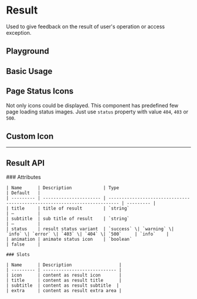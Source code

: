 
<Meta of={ResultStories} />

# Result

Used to give feedback on the result of user's operation or access exception.

<Canvas of={ResultStories.Component} />

## Playground

<Controls of={ResultStories.Component} />

## Basic Usage

<Canvas of={ResultStories.BasicUsage} />

## Page Status Icons

Not only icons could be displayed. This component has predefined few page loading status images. Just use `status` property with value `404`, `403` or `500`.

<Canvas of={ResultStories.LoadingStatus403} />

<Canvas of={ResultStories.LoadingStatus404} />

<Canvas of={ResultStories.LoadingStatus500} />

## Custom Icon

<Canvas of={ResultStories.CustomIcon} />

***

## Result API

<div style={{ marginTop: '30px' }}>
	### Attributes

	| Name      | Description            | Type                                                                       | Default   |
	| --------- | ---------------------- | -------------------------------------------------------------------------- | --------- |
	| title     | title of result        | `string`                                                                   | —         |
	| subtitle  | sub title of result    | `string`                                                                   | —         |
	| status    | result status variant  | `success` \| `warning` \| `info` \| `error` \| `403` \| `404` \| `500`     | `info`    |
	| animation | animate status icon    | `boolean`                                                                  | false     |

	### Slots

	| Name      | Description                  |
	| --------- | ---------------------------- |
	| icon      | content as result icon       |
	| title     | content as result title      |
	| subtitle  | content as result subtitle  |
	| extra     | content as result extra area |
</div>
